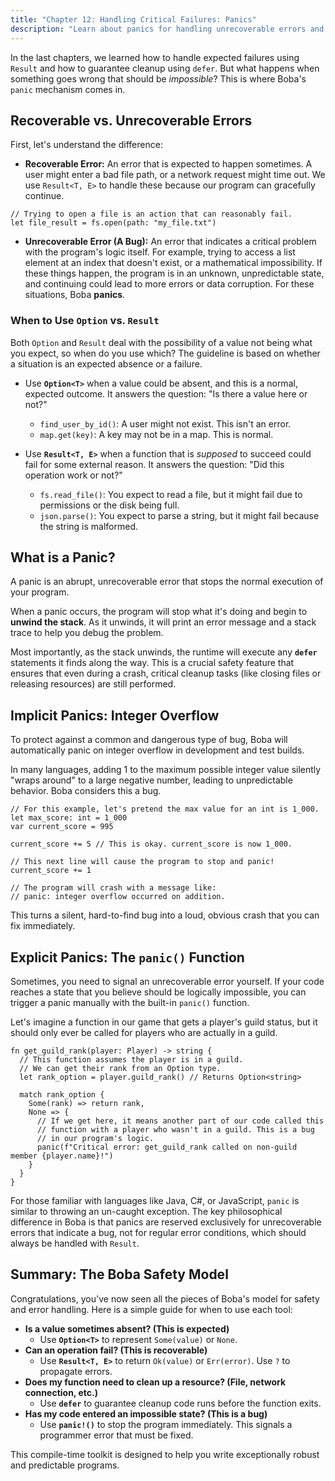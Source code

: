 ```yaml
---
title: "Chapter 12: Handling Critical Failures: Panics"
description: "Learn about panics for handling unrecoverable errors and how Boba protects against integer overflow."
---
```


In the last chapters, we learned how to handle expected failures using `Result` and how to guarantee cleanup using `defer`. But what happens when something goes wrong that should be _impossible_? This is where Boba's `panic` mechanism comes in.

## Recoverable vs. Unrecoverable Errors

First, let's understand the difference:

- **Recoverable Error:** An error that is expected to happen sometimes. A user might enter a bad file path, or a network request might time out. We use `Result<T, E>` to handle these because our program can gracefully continue.
```boba
// Trying to open a file is an action that can reasonably fail.
let file_result = fs.open(path: "my_file.txt")
```

- **Unrecoverable Error (A Bug):** An error that indicates a critical problem with the program's logic itself. For example, trying to access a list element at an index that doesn't exist, or a mathematical impossibility. If these things happen, the program is in an unknown, unpredictable state, and continuing could lead to more errors or data corruption. For these situations, Boba **panics**.

### When to Use `Option` vs. `Result`

Both `Option` and `Result` deal with the possibility of a value not being what you expect, so when do you use which? The guideline is based on whether a situation is an expected absence or a failure.

* Use **`Option<T>`** when a value could be absent, and this is a normal, expected outcome. It answers the question: "Is there a value here or not?"
    * `find_user_by_id()`: A user might not exist. This isn't an error.
    * `map.get(key)`: A key may not be in a map. This is normal.

* Use **`Result<T, E>`** when a function that is *supposed* to succeed could fail for some external reason. It answers the question: "Did this operation work or not?"
    * `fs.read_file()`: You expect to read a file, but it might fail due to permissions or the disk being full.
    * `json.parse()`: You expect to parse a string, but it might fail because the string is malformed.


## What is a Panic?

A panic is an abrupt, unrecoverable error that stops the normal execution of your program.

When a panic occurs, the program will stop what it's doing and begin to **unwind the stack**. As it unwinds, it will print an error message and a stack trace to help you debug the problem.

Most importantly, as the stack unwinds, the runtime will execute any **`defer`** statements it finds along the way. This is a crucial safety feature that ensures that even during a crash, critical cleanup tasks (like closing files or releasing resources) are still performed.

## Implicit Panics: Integer Overflow

To protect against a common and dangerous type of bug, Boba will automatically panic on integer overflow in development and test builds.

In many languages, adding 1 to the maximum possible integer value silently "wraps around" to a large negative number, leading to unpredictable behavior. Boba considers this a bug.

```boba
// For this example, let's pretend the max value for an int is 1_000.
let max_score: int = 1_000
var current_score = 995

current_score += 5 // This is okay. current_score is now 1_000.

// This next line will cause the program to stop and panic!
current_score += 1

// The program will crash with a message like:
// panic: integer overflow occurred on addition.
```

This turns a silent, hard-to-find bug into a loud, obvious crash that you can fix immediately.

## Explicit Panics: The `panic()` Function

Sometimes, you need to signal an unrecoverable error yourself. If your code reaches a state that you believe should be logically impossible, you can trigger a panic manually with the built-in `panic()` function.

Let's imagine a function in our game that gets a player's guild status, but it should only ever be called for players who are actually in a guild.

```boba
fn get_guild_rank(player: Player) -> string {
  // This function assumes the player is in a guild.
  // We can get their rank from an Option type.
  let rank_option = player.guild_rank() // Returns Option<string>

  match rank_option {
    Some(rank) => return rank,
    None => {
      // If we get here, it means another part of our code called this
      // function with a player who wasn't in a guild. This is a bug
      // in our program's logic.
      panic(f"Critical error: get_guild_rank called on non-guild member {player.name}!")
    }
  }
}
```
For those familiar with languages like Java, C#, or JavaScript, `panic` is similar to throwing an un-caught exception. The key philosophical difference in Boba is that panics are reserved exclusively for unrecoverable errors that indicate a bug, not for regular error conditions, which should always be handled with `Result`.

## Summary: The Boba Safety Model

Congratulations, you've now seen all the pieces of Boba's model for safety and error handling. Here is a simple guide for when to use each tool:

* **Is a value sometimes absent? (This is expected)**
    * Use **`Option<T>`** to represent `Some(value)` or `None`.
* **Can an operation fail? (This is recoverable)**
    * Use **`Result<T, E>`** to return `Ok(value)` or `Err(error)`. Use `?` to propagate errors.
* **Does my function need to clean up a resource? (File, network connection, etc.)**
    * Use **`defer`** to guarantee cleanup code runs before the function exits.
* **Has my code entered an impossible state? (This is a bug)**
    * Use **`panic!()`** to stop the program immediately. This signals a programmer error that must be fixed.

This compile-time toolkit is designed to help you write exceptionally robust and predictable programs.